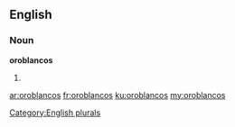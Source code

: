 ==English==

===Noun===
'''oroblancos'''

# {{plural of|oroblanco}}

[[Category:English plurals]]

[[ar:oroblancos]]
[[fr:oroblancos]]
[[ku:oroblancos]]
[[my:oroblancos]]